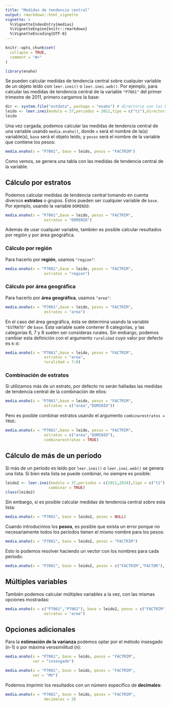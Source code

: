 ```yaml
---
title: "Medidas de tendencia central"
output: rmarkdown::html_vignette
vignette: >
  %\VignetteIndexEntry{medias}
  %\VignetteEngine{knitr::rmarkdown}
  %\VignetteEncoding{UTF-8}
---
```


```r
knitr::opts_chunk$set(
  collapse = TRUE,
  comment = "#>"
)
```

```r
library(enaho)
```

Se pueden calcular medidas de tendencia central sobre cualquier variable de un objeto leído con `leer.inei()`
o `leer.inei.web()`. Por ejemplo, para calcular las medidas de tendencia central de la variable `"P7061"`
del primer trimestre de 2011, primero cargamos la base:

```r
dir <- system.file("extdata", package = "enaho") # directorio con las bases
leido <- leer.inei(modulo = 37,periodos = 2011,tipo = c("t1"),directorio = dir)
leido
```

Una vez cargada, podemos calcular las medidas de tendencia central de una variable usando `media.enaho()`,
donde `x` será el nombre de la(s) variable(s), `base` será el objeto leído, y `pesos` será el nombre de la variable que contiene los pesos:
```r
media.enaho(x = "P7061", base = leido, pesos = "FACTRIM")
```

Como vemos, se genera una tabla con las medidas de tendencia central de la variable.



## Cálculo por estratos

Podemos calcular medidas de tendencia central tomando en cuenta diversos **estratos** o grupos. Estos pueden ser cualquier variable de `base`. Por ejemplo, usando la variable `DOMINIO`:


```r
media.enaho(x = "P7061",base = leido, pesos = "FACTRIM",
                 estratos = "DOMINIO")
```


Además de usar cualquier variable, también es posible calcular resultados por región y por área geográfica. 

### Cálculo por región 

Para hacerlo por **región**, usamos `"region"`:

```r
media.enaho(x = "P7061",base = leido, pesos = "FACTRIM",
                 estratos = "region")
```


### Cálculo por área geográfica 

Para hacerlo por **área geográfica**, usamos `"area"`:

```r
media.enaho(x = "P7061",base = leido, pesos = "FACTRIM",
                 estratos = "area")
```

En el caso del área geográfica, ésta se determina usando la variable `"ESTRATO"` de `base`. 
Esta variable suele contener 8 categorías, y las categorías 6, 7 y 8 suelen ser consideras rurales. Sin embargo, podemos cambiar esta definición con el argumento `ruralidad` cuyo valor por defecto es `6:8`:

```r
media.enaho(x = "P7061",base = leido, pesos = "FACTRIM",
                 estratos = "area",
                 ruralidad = 7:8)
```


### Combinación de estratos

Si utilizamos más de un estrato, por defecto no serán halladas las medidas de tendencia central de la combinación de ellos:

```r
media.enaho(x = "P7061",base = leido, pesos = "FACTRIM",
                 estratos = c("area","DOMINIO"))
```

Pero es posible combinar estratos usando el argumento `combinarestratos = TRUE`:


```r
media.enaho(x = "P7061",base = leido, pesos = "FACTRIM",
                 estratos = c("area","DOMINIO"),
                 combinarestratos = TRUE)
```

## Cálculo de más de un período

Si más de un período es leído por `leer.inei()` o `leer.inei.web()` se genera una lista. Si bien esta lista se puede combinar, no siempre es posible:

```r
leido2 <- leer.inei(modulo = 37,periodos = c(2011,2024),tipo = c("t1"),directorio = dir,
                   combinar = TRUE)
class(leido2)
```

Sin embargo, sí es posible calcular medidas de tendencia central sobre esta lista:

```r
media.enaho(x = "P7061", base = leido2, pesos = NULL)
```


Cuando introducimos los **pesos**, es posible que exista un error porque no necesariamente todos los períodos tienen el mismo nombre para los pesos:

```r
media.enaho(x = "P7061", base = leido2, pesos = "FACTRIM")
```

Esto lo podemos resolver haciendo un vector con los nombres para cada período:

```r
media.enaho(x = "P7061", base = leido2, pesos = c("FACTRIM","FACTOR"),)
```

## Múltiples variables

También podemos calcular múltiples variables a la vez, con las mismas opciones mostradas:

```r
media.enaho(x = c("P7061","P7062"), base = leido2, pesos = c("FACTRIM","FACTOR"),
                 estratos = "area")
```


## Opciones adicionales



Para la  **estimación de la varianza** podemos optar por el método insesgado (n-1) o por máxima verosimilitud (n):
```r
media.enaho(x = "P7061", base = leido, pesos = "FACTRIM",
            var = "insesgado")
```

```r
media.enaho(x = "P7061", base = leido, pesos = "FACTRIM",
            var = "MV")
```


Podemos imprimir los resultados con un número específico de  **decimales**:
```r
media.enaho(x = "P7061", base = leido, pesos = "FACTRIM",
                 decimales = 3)
```

